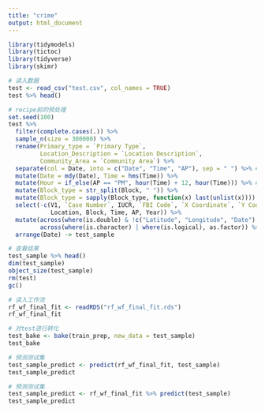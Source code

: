 ---
title: "crime"
output: html_document
---

```{r}
library(tidymodels)
library(tictoc)
library(tidyverse)
library(skimr)
```

```{r}
# 读入数据
test <- read_csv("test.csv", col_names = TRUE)
test %>% head()
```

```{r}
# recipe前的预处理
set.seed(100)
test %>% 
  filter(complete.cases(.)) %>% 
  sample_n(size = 300000) %>% 
  rename(Primary_type = `Primary Type`, 
         Location_Description = `Location Description`, 
         Community_Area = `Community Area`) %>%
  separate(col = Date, into = c("Date", "Time", "AP"), sep = " ") %>% # 复杂处理放到recipe外处理
  mutate(Date = mdy(Date), Time = hms(Time)) %>% 
  mutate(Hour = if_else(AP == "PM", hour(Time) + 12, hour(Time))) %>% # recipe没有关于time的处理工具
  mutate(Block_type = str_split(Block, " ")) %>% 
  mutate(Block_type = sapply(Block_type, function(x) last(unlist(x)))) %>% 
  select(-c(V1, `Case Number`, IUCR, `FBI Code`, `X Coordinate`, `Y Coordinate`, `Updated On`, 
            Location, Block, Time, AP, Year)) %>% 
  mutate(across(where(is.double) & !c("Latitude", "Longitude", "Date"), as.integer),
         across(where(is.character) | where(is.logical), as.factor)) %>% 
  arrange(Date) -> test_sample

# 查看结果
test_sample %>% head()
dim(test_sample)
object_size(test_sample)
rm(test)
gc()
```

```{r}
# 读入工作流
rf_wf_final_fit <- readRDS("rf_wf_final_fit.rds")
rf_wf_final_fit
```

```{r}
# 对test进行转化
test_bake <- bake(train_prep, new_data = test_sample)
test_bake
```


```{r}
# 预测测试集
test_sample_predict <- predict(rf_wf_final_fit, test_sample)
test_sample_predict
```

```{r}
# 预测测试集
test_sample_predict <- rf_wf_final_fit %>% predict(test_sample)
test_sample_predict
```

